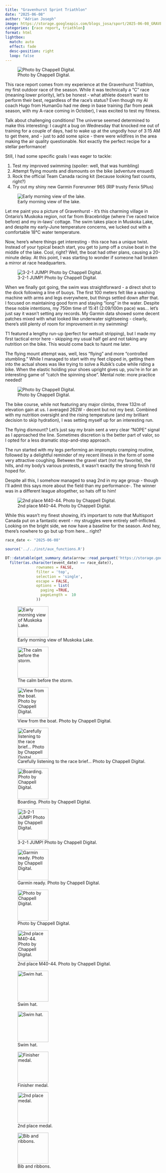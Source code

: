 ```yaml
---
title: "Gravenhurst Sprint Triathlon"
date: "2025-06-08"
author: "Adrian Joseph"
image: https://storage.googleapis.com/blogs_josa/sport/2025-06-08_GRAVENHURST_SPRINT_TRIATHLON/img/250608_Gravenhurst_0321.jpg
categories: [race report, triathlon]
format: html
lightbox:
  match: auto
  effect: fade
  desc-position: right
  loop: false
---
```

![Photo by Chappell Digital.](https://storage.googleapis.com/blogs_josa/sport/2025-06-08_GRAVENHURST_SPRINT_TRIATHLON/img/250608_Gravenhurst_0321.jpg)

This race report comes from my experience at the Gravenhurst Triathlon, my first outdoor race of the season. While it was technically a "C" race (meaning lower priority), let's be honest - what athlete doesn't want to perform their best, regardless of the race's status? Even though my AI coach Hugo from HumanGo had me deep in base training (far from peak season, with my A-race coming in October), I was excited to test my fitness.

Talk about challenging conditions! The universe seemed determined to make this interesting: I caught a bug on Wednesday that knocked me out of training for a couple of days, had to wake up at the ungodly hour of 3:15 AM to get there, and - just to add some spice - there were wildfires in the area making the air quality questionable. Not exactly the perfect recipe for a stellar performance!

Still, I had some specific goals I was eager to tackle:

1. Test my improved swimming (spoiler: well, that was humbling)
2. Attempt flying mounts and dismounts on the bike (adventure ensued)
3. Rock the official Team Canada racing kit (because looking fast counts, right?)
4. Try out my shiny new Garmin Forerunner 965 (RIP trusty Fenix 5Plus)

![Early morning view of the lake.](https://storage.googleapis.com/blogs_josa/sport/2025-06-08_GRAVENHURST_SPRINT_TRIATHLON/img/IMG_2017.png)

Let me paint you a picture of Gravenhurst - it's this charming village in Ontario's Muskoka region, not far from Bracebridge (where I've raced twice before) and my in-laws' cottage. The swim takes place in Muskoka Lake, and despite my early-June temperature concerns, we lucked out with a comfortable 18°C water temperature.

Now, here's where things get interesting - this race has a unique twist. Instead of your typical beach start, you get to jump off a cruise boat in the middle of the lake. Cool, right? Well, the boat had other plans, causing a 20-minute delay. At this point, I was starting to wonder if someone had broken a mirror at race headquarters.

![3-2-1 JUMP! Photo by Chappell Digital.](https://storage.googleapis.com/blogs_josa/sport/2025-06-08_GRAVENHURST_SPRINT_TRIATHLON/img/250608_Gravenhurst_0889.jpg)

When we finally got going, the swim was straightforward - a direct shot to the dock following a line of buoys. The first 100 meters felt like a washing machine with arms and legs everywhere, but things settled down after that. I focused on maintaining good form and staying "long" in the water. Despite these noble intentions, my 750m time of 15:41 (2:09/100m pace) was... let's just say it wasn't setting any records. My Garmin data showed some decent patches mixed with what looked like underwater sightseeing - clearly, there's still plenty of room for improvement in my swimming!

T1 featured a lengthy run-up (perfect for wetsuit stripping), but I made my first tactical error here - skipping my usual half gel and not taking any nutrition on the bike. This would come back to haunt me later.

The flying mount attempt was, well, less "flying" and more "controlled stumbling." While I managed to start with my feet clipped in, getting them into the actual shoes was like trying to solve a Rubik's cube while riding a bike. When the elastic holding your shoes upright gives up, you're in for an interesting game of "catch the spinning shoe". Mental note: more practice needed!

![Photo by Chappell Digital.](https://storage.googleapis.com/blogs_josa/sport/2025-06-08_GRAVENHURST_SPRINT_TRIATHLON/img/250608_Gravenhurst_1695.jpg)

The bike course, while not featuring any major climbs, threw 132m of elevation gain at us. I averaged 262W - decent but not my best. Combined with my nutrition oversight and the rising temperature (and my brilliant decision to skip hydration), I was setting myself up for an interesting run.

The flying dismount? Let's just say my brain sent a very clear "NOPE" signal as I approached the line. Sometimes discretion is the better part of valor, so I opted for a less dramatic stop-and-step approach.

The run started with my legs performing an impromptu cramping routine, followed by a delightful reminder of my recent illness in the form of some very attractive coughing. Between the gravel start (not my favorite), the hills, and my body's various protests, it wasn't exactly the strong finish I'd hoped for.

Despite all this, I somehow managed to snag 2nd in my age group - though I'll admit this says more about the field than my performance-. The winner was in a different league altogether, so hats off to him!

![2nd place M40-44. Photo by Chappell Digital.](https://storage.googleapis.com/blogs_josa/sport/2025-06-08_GRAVENHURST_SPRINT_TRIATHLON/img/250608_Gravenhurst_3745.jpg)

While this wasn't my finest showing, it's important to note that Multisport Canada put on a fantastic event - my struggles were entirely self-inflicted. Looking on the bright side, we now have a baseline for the season. And hey, there's nowhere to go but up from here... right?


```r
race_date <- "2025-06-08"

source('../../inst/aux_functions.R')

DT::datatable(get_summary_data(arrow::read_parquet('https://storage.googleapis.com/blogs_josa/sport/parquets/main_dataset.parquet') |>
  filter(as.character(event_date) == race_date)),
              rownames = FALSE,
              filter = 'top',
              selection = 'single',
              escape = FALSE,
              options = list(
                paging =TRUE,
                pageLength =  10
              ))
```



::: {layout-ncol=4}
![Early morning view of Muskoka Lake.](https://storage.googleapis.com/blogs_josa/sport/2025-06-08_GRAVENHURST_SPRINT_TRIATHLON/img/IMG_2017.png){ width="100" group="hi" }

![The calm before the storm.](https://storage.googleapis.com/blogs_josa/sport/2025-06-08_GRAVENHURST_SPRINT_TRIATHLON/img/IMG_2018.png){ width="100" group="hi" }

![View from the boat. Photo by Chappell Digital.](https://storage.googleapis.com/blogs_josa/sport/2025-06-08_GRAVENHURST_SPRINT_TRIATHLON/img/250608_Gravenhurst_0708.jpg){ width="100" group="hi" }

![Carefully listening to the race brief... Photo by Chappell Digital.](https://storage.googleapis.com/blogs_josa/sport/2025-06-08_GRAVENHURST_SPRINT_TRIATHLON/img/250608_Gravenhurst_0308.jpg){ width="100" group="hi" }

![Boarding. Photo by Chappell Digital.](https://storage.googleapis.com/blogs_josa/sport/2025-06-08_GRAVENHURST_SPRINT_TRIATHLON/img/250608_Gravenhurst_0614.jpg){ width="100" group="hi" }

![3-2-1 JUMP! Photo by Chappell Digital.](https://storage.googleapis.com/blogs_josa/sport/2025-06-08_GRAVENHURST_SPRINT_TRIATHLON/img/250608_Gravenhurst_0889.jpg){ width="100" group="hi" }

![Garmin ready. Photo by Chappell Digital.](https://storage.googleapis.com/blogs_josa/sport/2025-06-08_GRAVENHURST_SPRINT_TRIATHLON/img/250608_Gravenhurst_0920.jpg){ width="100" group="hi" }

![Photo by Chappell Digital.](https://storage.googleapis.com/blogs_josa/sport/2025-06-08_GRAVENHURST_SPRINT_TRIATHLON/img/250608_Gravenhurst_1695.jpg){ width="100" group="hi" }

![2nd place M40-44. Photo by Chappell Digital.](https://storage.googleapis.com/blogs_josa/sport/2025-06-08_GRAVENHURST_SPRINT_TRIATHLON/img/250608_Gravenhurst_3745.jpg){ width="100" group="hi" }

![Swim hat.](https://storage.googleapis.com/blogs_josa/sport/2025-06-08_GRAVENHURST_SPRINT_TRIATHLON/img/IMG_2021.png){ width="100" group="hi" }

![Swim hat.](https://storage.googleapis.com/blogs_josa/sport/2025-06-08_GRAVENHURST_SPRINT_TRIATHLON/img/IMG_2022.png){ width="100" group="hi" }

![Finisher medal.](https://storage.googleapis.com/blogs_josa/sport/2025-06-08_GRAVENHURST_SPRINT_TRIATHLON/img/IMG_2025.png){ width="100" group="hi" }

![2nd place medal.](https://storage.googleapis.com/blogs_josa/sport/2025-06-08_GRAVENHURST_SPRINT_TRIATHLON/img/IMG_2027.png){ width="100" group="hi" }

![Bib and ribbons.](https://storage.googleapis.com/blogs_josa/sport/2025-06-08_GRAVENHURST_SPRINT_TRIATHLON/img/IMG_2029.png){ width="100" group="hi" }


:::
